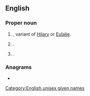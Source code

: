==English==

===Proper noun===
{{en-proper noun}}

# {{surname|en|A=An|English|from=given names|dot=}}, variant of [[Hilary]] or [[Eulalie]].
# {{given name|en|male|from=surnames}}.
# {{given name|en|female}}.

===Anagrams===
* {{anagrams|en|a=eellry|yeller}}

[[Category:English unisex given names]]
